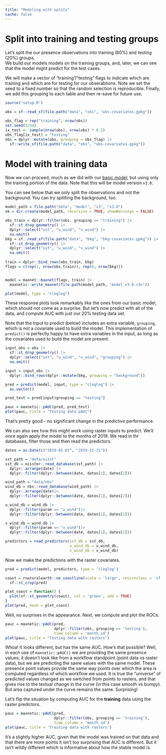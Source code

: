 ```yaml
---
title: "Modeling with splits"
cache: false
---
```


# Split into training and testing groups

Let's split the our presence observations into training (80%) and testing (20%) groups.  
We build our models models on the training groups, and, later, we can see that the model might predict for the test cases.

We will make a vector of "training"/"testing" flags to indicate which are training and which are for testing for our obserabtions.  Note we set the seed to a fixed number so that the random selection is reproducible. Finally, we add this grouping to each table and then re-save for future use.

```r
source("setup.R")

obs = sf::read_sf(file.path("data", "obs", "obs-covariates.gpkg"))

obs_flag = rep("training", nrow(obs))
set.seed(1234)
ix_test <- sample(nrow(obs), nrow(obs) * 0.2)
obs_flag[ix_test] = "testing"
obs = dplyr::mutate(obs, grouping = obs_flag) |>
  sf::write_sf(file.path("data", "obs", "obs-covariates.gpkg"))
```


# Model with training data

Now we can proceed, much as we did with our [basic model](modeling-01.qmd), but using only the training portion of the data. Note that this will be model version `v3.0`.

You can see below that we only split the observations and not the background.  You can try splitting the background, too.

```r
model_path = file.path("data", "model", "v3", "v3.0")
ok = dir.create(model_path, recursive = TRUE, showWarnings = FALSE)

obs_train = dplyr::filter(obs, grouping == "training") |>
  sf::st_drop_geometry() |>
  dplyr::select("sst", "u_wind", "v_wind") |>
  na.omit()
bkg = sf::read_sf(file.path("data", "bkg", "bkg-covariates.gpkg")) |>
  sf::st_drop_geometry() |>
  dplyr::select("sst", "u_wind", "v_wind") |>
  na.omit()
  
train = dplyr::bind_rows(obs_train, bkg)
flags = c(rep(1, nrow(obs_train)), rep(0, nrow(bkg)))


model = maxnet::maxnet(flags, train) |>
  maxnetic::write_maxnet(file.path(model_path, "model_v3.0.rds"))

plot(model, type = "cloglog")
```

These response plots look remarkably like the ones from our basic model, which should not come as a surprise. But let's now predict with all of the data, and compute AUC with just our 20% testing data set.

:::{.callout-note}
Note that the input to predict (below) includes an extra variable, `grouping`, which is not a covariate used to build the model. This implementation of `predict()` is perfectly happy to have extra variables in the input, as long as the covariates used to build the model are present. 
:::


```r
input_obs = obs |>
  sf::st_drop_geometry() |>
  dplyr::select("sst", "u_wind", "v_wind", "grouping") |>
  na.omit()

input = input_obs |>
  dplyr::bind_rows(dplyr::mutate(bkg, grouping = "background"))

pred = predict(model, input, type = "cloglog") |>
  as.vector()

pred_test = pred[input$grouping == "testing"]

pauc = maxnetic::pAUC(pred, pred_test)
plot(pauc, title = "Testing data pAUC")
```
That's pretty good - no significant change in the predictive performance.

We can also see how this might work using raster inputs to predict.  We'll once again apply the model to the months of 2019. We read in thr databases, filter those and then read the predictors.

```r
dates = as.Date(c("2019-01-01", "2019-12-31"))

sst_path = "data/oisst"
sst_db = oisster::read_database(sst_path) |>
  dplyr::arrange(date) |>
  dplyr::filter(dplyr::between(date, dates[1], dates[2]))

wind_path = "data/nbs"
wind_db = nbs::read_database(wind_path) |>
  dplyr::arrange(date)|>
  dplyr::filter(dplyr::between(date, dates[1], dates[2]))

u_wind_db = wind_db |>
  dplyr::filter(param == "u_wind")|>
  dplyr::filter(dplyr::between(date, dates[1], dates[2]))

v_wind_db = wind_db |>
  dplyr::filter(param == "v_wind")|>
  dplyr::filter(dplyr::between(date, dates[1], dates[2]))

predictors = read_predictors(sst_db = sst_db,
                             u_wind_db = u_wind_db,
                             v_wind_db = v_wind_db)
```

Now we make the predictions with the raster covariates.
```r
pred = predict(model, predictors, type = 'cloglog')

coast = rnaturalearth::ne_coastline(scale = 'large', returnclass = 'sf') |>
  sf::st_crop(pred)

plot_coast = function() {
  plot(sf::st_geometry(coast), col = 'green', add = TRUE)
}
plot(pred, hook = plot_coast)
```

Well, no surprises in the appearance.  Next, we compute and plot the ROCs.

```r
pauc = maxnetic::pAUC(pred, 
                      dplyr::filter(obs, grouping == 'testing'), 
                      time_column = 'month_id')
plot(pauc, title = "Testing data with rasters")
```
Whoa!  It looks different, but has the same AUC. How's that possible?  Well, in each use of `maxnetic::pAUC()` we are providing the same presence values; it doesn't look like from a workflow standpoint (point data vs raster data), but we are predicting the same values with the same model.  These presence point values provide the same way points over which the area is computed regardless of which workflow we used. It is true the "universe" of predicted values changed as we switched from points to rasters, and that gives rise to the textual change in the curve (in this case smooth vs bumpy).  But area captured under the curve remains the same.  Surprising!


Let's flip the situation by computing AUC for the **training** data using the raster predictors.

```r
pauc = maxnetic::pAUC(pred, 
                      dplyr::filter(obs, grouping == 'training'), 
                      time_column = 'month_id')
plot(pauc, title = 'Training data with rasters')
```

It's a slightly higher AUC, given that the model was trained on that data and that there are more points it isn't too surprising that AUC is different.  But it isn't wildly different which is informative about how the stable model is.